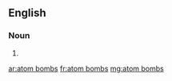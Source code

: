 ==English==

===Noun===
{{head|en|noun plural form|head=[[atom]] [[bomb]]s}}

# {{plural of|atom bomb|lang=en}}

[[ar:atom bombs]]
[[fr:atom bombs]]
[[mg:atom bombs]]